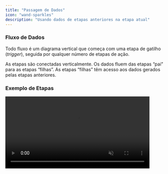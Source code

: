 ```yaml
---
title: "Passagem de Dados"
icon: "wand-sparkles"
description: "Usando dados de etapas anteriores na etapa atual"
---
```


### **Fluxo de Dados**

Todo fluxo é um diagrama vertical que começa com uma etapa de gatilho (_trigger_), seguida por qualquer número de etapas de ação.

As etapas são conectadas verticalmente. Os dados fluem das etapas “pai” para as etapas “filhas”. As etapas “filhas” têm acesso aos dados gerados pelas etapas anteriores.

### **Exemplo de Etapas**

<video width="450" autoPlay muted loop playsinline src="/resources/passing-data-3steps.mp4" />

Este fluxo tem 3 etapas, e o acesso aos dados funciona assim:

- **Etapa 1**: é a principal produtora de dados que serão usados nas próximas etapas. Os dados produzidos por ela estarão acessíveis nas Etapas 2 e 3. Alguns gatilhos, como os de agendamento (_Schedules_), não produzem dados.
- **Etapa 2**: pode acessar os dados da Etapa 1. Após sua execução, ela também gera dados para as próximas etapas.
- **Etapa 3**: pode acessar os dados das Etapas 1 e 2, pois são suas etapas anteriores. Ela também pode gerar dados, mas como é a última do fluxo, esses dados não serão usados por nenhuma outra etapa.

## **Painel "Inserir Dados"**

Para usar os dados de uma etapa anterior na etapa atual, basta posicionar o cursor em qualquer campo de entrada. O painel "Inserir Dados" aparecerá automaticamente.

<video autoPlay muted loop playsinline src="/resources/passing-data-data-to-insert-panel.mp4" />

Esse painel mostra as etapas acessíveis e seus respectivos dados. Você pode expandir os itens para ver seu conteúdo e clicar sobre eles para inseri-los no campo desejado.

Se um item tiver um ícone de seta (⌄) à direita, significa que ele pode ser expandido para exibir propriedades internas. Você pode inserir o item completo ou uma de suas propriedades.

Quando você insere um dado, ele será adicionado exatamente na posição do cursor. Isso permite combinar texto fixo com dados dinâmicos em qualquer campo.

<video autoPlay muted loop playsinline src="/resources/passing-data-main-insert-data-example.mp4" />

**Recomendação:** sempre expanda os itens antes de inseri-los para verificar se os dados são compatíveis com o campo que você está preenchendo.

## **Testando Etapas para Gerar Dados**

É necessário testar uma etapa antes de acessar seus dados. Isso evita erros e garante que o fluxo funcione corretamente após a publicação.

Se você tentar acessar dados de uma etapa não testada, verá a mensagem:

<img
  width="350"
  src="/resources/passing-data-test-step-first.png"
  alt="Test your automation step first"
/>

Para resolver isso, vá até a etapa e utilize o painel _Generate Sample Data_ para testá-la. Existem formas diferentes de teste:

- **Load Data** (_Carregar Dados_): alguns gatilhos permitem carregar dados da conta conectada automaticamente.
- **Test Trigger** (_Testar Gatilho_): exige que você acione o gatilho manualmente na conta conectada para gerar dados.
- **Send Data** (_Enviar Dados_): webhooks exigem que você envie uma requisição de teste para gerar os dados.
- **Test Action** (_Testar Ação_): permite executar a ação para gerar dados de amostra.

Este é um exemplo de como gerar dados de amostra para um gatilho usando o botão **Carregar Dados** (_Load Data_):

<video autoPlay muted loop playsinline src="/resources/passing-data-load-data.mp4" />

## **Dicas Avançadas**

**Alternando para Valores Dinâmicos**\
Listas suspensas (_dropdowns_) e alguns outros tipos de entrada não permitem selecionar dados de etapas anteriores. Se quiser contornar isso e usar dados anteriores mesmo assim, altere o campo para entrada dinâmica usando este botão:

<video autoPlay muted loop playsinline src="/resources/passing-data-dynamic-value.mp4" />

### **Acessando dados por caminho**\
Se você não encontrar os dados desejados no painel "Inserir Dados", é possível escrever o caminho JSON manualmente.

Use a seguinte sintaxe para isso:

`{{slug_da_etapa.caminho.para.propriedade}}`

O `slug_da_etapa` pode ser visualizado ao passar o cursor sobre qualquer etapa do seu fluxo — ele aparecerá à direita da etapa.